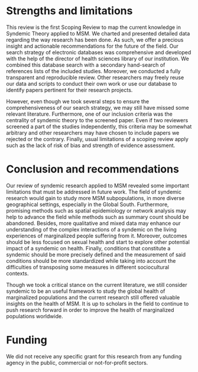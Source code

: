 # Strengths and limitations

This review is the first Scoping Review to map the current knowledge in Syndemic Theory applied to MSM. We charted and presented detailed data regarding the way research has been done. As such, we offer a precious insight and actionable recommendations for the future of the field. Our search strategy of electronic databases was comprehensive and developed with the help of the director of health sciences library of our institution. We combined this database search with a secondary hand-search of references lists of the included studies. Moreover, we conducted a fully transparent and reproducible review. Other researchers may freely reuse our data and scripts to conduct their own work or use our database to identify papers pertinent for their research projects.

However, even though we took several steps to ensure the comprehensiveness of our search strategy, we may still have missed some relevant literature. Furthermore, one of our inclusion criteria was the centrality of syndemic theory to the screened paper. Even if two reviewers screened a part of the studies independently, this criteria may be somewhat arbitrary and other researchers may have chosen to include papers we rejected or the contrary. Finally, usual limitations of a scoping review apply such as the lack of risk of bias and strength of evidence assessment.

# Conclusion and recommendations

Our review of syndemic research applied to MSM revealed some important limitations that must be addressed in future work. The field of syndemic research would gain to study more MSM subpopulations, in more diverse geographical settings, especially in the Global South. Furthermore, promising methods such as spatial epidemiology or network analysis may help to advance the field while methods such as summary count should be abandoned. Besides, more qualitative and mixed data may enhance our understanding of the complex interactions of a syndemic on the living experiences of marginalized people suffering from it. Moreover, outcomes should be less focused on sexual health and start to explore other potential impact of a syndemic on health. Finally, conditions that constitute a syndemic should be more precisely defined and the measurement of said conditions should be more standardized while taking into account the difficulties of transposing some measures in different sociocultural contexts.

Though we took a critical stance on the current literature, we still consider syndemic to be an useful framework to study the global health of marginalized populations and the current research still offered valuable insights on the health of MSM. It is up to scholars in the field to continue to push research forward in order to improve the health of marginalized populations worldwide.

# Funding

We did not receive any specific grant for this research from any funding agency in the public, commercial or not-for-profit sectors.

